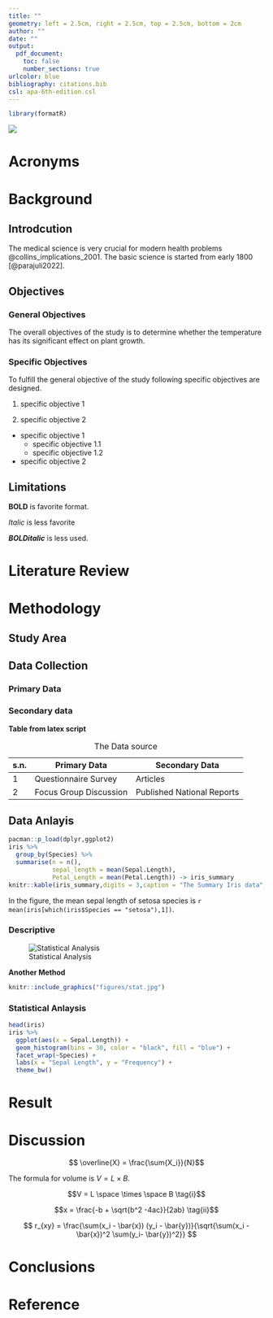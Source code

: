 ```yaml
---
title: ""
geometry: left = 2.5cm, right = 2.5cm, top = 2.5cm, bottom = 2cm
author: ""
date: ""
output: 
  pdf_document: 
    toc: false
    number_sections: true
urlcolor: blue
bibliography: citations.bib
csl: apa-6th-edition.csl
---
```


```r
library(formatR)
```

\pagenumbering{gobble}

\begin{centering}

\Large

{\bf An Statistical Manual Book For Data Analysis in R}

\vspace{1cm}


\end{centering}

![](stat.jpg)

\begin{centering}

\vspace{1cm}

{\bf Submitted by}

Manasvi Lamichhane

BSC Medical Science

\vspace{3cm}

White House College

PutaliSadak, Kathmandu


\vspace{4cm}

2024

\end{centering}

\newpage

\pagenumbering{roman}

\tableofcontents

\newpage

\listoftables

\newpage

\listoffigures

\newpage

# Acronyms

\newpage

\pagenumbering{arabic}

# Background

## Introdcution

The medical science is very crucial for modern health problems @collins_implications_2001. The basic science is started from early 1800 [@parajuli2022].

## Objectives

### General Objectives

The overall objectives of the study is to determine whether the temperature has its significant effect on plant growth.

### Specific Objectives

To fulfill the general objective of the study following specific objectives are designed.

1.  specific objective 1

2.  specific objective 2

-   specific objective 1
    -   specific objective 1.1
    -   specific objective 1.2
-   specific objective 2

## Limitations

**BOLD** is favorite format.

*Italic* is less favorite

***BOLDitalic*** is less used.

\underline{Underlined statement}

\newpage

# Literature Review

\newpage

# Methodology

## Study Area

## Data Collection

### Primary Data

### Secondary data

**Table from latex script**

| s.n. | Primary Data           | Secondary Data             |
|------|------------------------|----------------------------|
| 1    | Questionnaire Survey   | Articles                   |
| 2    | Focus Group Discussion | Published National Reports |

: The Data source

## Data Anlayis

```r
pacman::p_load(dplyr,ggplot2)
iris %>%
  group_by(Species) %>%
  summarise(n = n(),
            sepal_length = mean(Sepal.Length),
            Petal_Length = mean(Petal.Length)) -> iris_summary
knitr::kable(iris_summary,digits = 3,caption = "The Summary Iris data", col.names = c("Species","Number of Samples","Mean Sepal Length(cm)","Mean Petal Length (cm)"))
```

In the figure, the mean sepal length of setosa species is `r mean(iris[which(iris$Species == "setosa"),1])`.

### Descriptive

![Statistical Analysis](figures/stat.jpg)

**Another Method**

```r
knitr::include_graphics("figures/stat.jpg")
```

### Statistical Anlaysis

```r
head(iris)
iris %>%
  ggplot(aes(x = Sepal.Length)) +
  geom_histogram(bins = 30, color = "black", fill = "blue") +
  facet_wrap(~Species) +
  labs(x = "Sepal Length", y = "Frequency") +
  theme_bw()

```

\newpage

# Result

\newpage

# Discussion

$$ \overline{X} = \frac{\sum{X_i}}{N}$$ \newpage

The formula for volume is $V = L \times B$.

$$V = L \space \times \space B \tag{i}$$

$$x = \frac{-b  +  \sqrt{b^2 -4ac}}{2ab} \tag{ii}$$

$$ r_{xy} = \frac{\sum(x_i - \bar{x}) (y_i - \bar{y})}{\sqrt{\sum(x_i - \bar{x})^2 \sum(y_i- \bar{y})^2}} $$

# Conclusions


\newpage

# Reference
